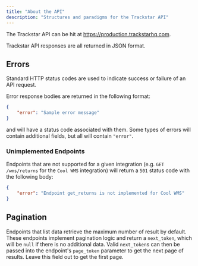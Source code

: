 ```yaml
---
title: "About the API"
description: "Structures and paradigms for the Trackstar API"
---
```


The Trackstar API can be hit at https://production.trackstarhq.com.

Trackstar API responses are all returned in JSON format.

## Errors

Standard HTTP status codes are used to indicate success or failure of an API request.

Error response bodies are returned in the following format:
```json
{
    "error": "Sample error message"
}
```
and will have a status code associated with them. Some types of errors will contain additional fields, but all will contain `"error"`.

### Unimplemented Endpoints

Endpoints that are not supported for a given integration (e.g. `GET /wms/returns` for the `Cool WMS` integration)
will return a `501` status code with the following body:
```json
{
    "error": "Endpoint get_returns is not implemented for Cool WMS"
}
```


## Pagination

Endpoints that list data retrieve the maximum number of result by default.
These endpoints implement pagination logic and return a `next_token`, which will be `null` if there is no additional data.
Valid `next_token`s can then be passed into the endpoint's `page_token` parameter to get the next page of results.
Leave this field out to get the first page.
